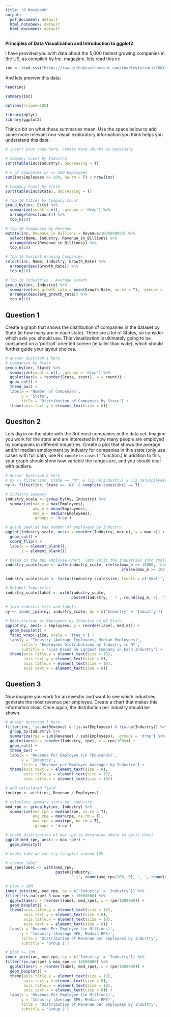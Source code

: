 ---
title: "R Notebook"
output:
  pdf_document: default
  html_notebook: default
  html_document: default
---

**Principles of Data Visualization and Introduction to ggplot2**

I have provided you with data about the 5,000 fastest growing companies in the US, as compiled by Inc. magazine. lets read this in:

```{r}

inc <- read.csv("https://raw.githubusercontent.com/charleyferrari/CUNY_DATA_608/master/module1/Data/inc5000_data.csv", header= TRUE)

```

And lets preview this data:

```{r}

head(inc)

```
```{r}

summary(inc)

```

```{r, warning = F, message = F}
options(scipen=100)

library(dplyr)
library(ggplot2)
```

Think a bit on what these summaries mean. Use the space below to add some more relevant non-visual exploratory information you think helps you understand this data:

```{r}

# Insert your code here, create more chunks as necessary

# Company Count by Industry
sort(table(inc$Industry), decreasing = T)

# % of Companies w/ <= 100 Employees
sum(inc$Employees <= 100, na.rm = T) / nrow(inc)
```

\pagebreak

```{r}
# Company Count by State
sort(table(inc$State), decreasing = T)

# Top 10 Cities by Company Count
group_by(inc, City) %>%
  summarize(count = n(), .groups = 'drop') %>%
  arrange(desc(count)) %>%
  top_n(10)

# Top 10 Companies by Revenue
mutate(inc, Revenue_in_Billions = Revenue/1000000000) %>%
  select(Name, Industry, Revenue_in_Billions) %>%
  arrange(desc(Revenue_in_Billions)) %>%
  top_n(10)
```

\pagebreak

```{r}
# Top 10 Fastest Growing Companies
select(inc, Name, Industry, Growth_Rate) %>%
  arrange(desc(Growth_Rate)) %>%
  top_n(10)

# Top 10 Industries - Average Growth
group_by(inc, Industry) %>%
  summarize(avg_growth_rate = mean(Growth_Rate, na.rm = T), .groups = 'drop') %>%
  arrange(desc(avg_growth_rate)) %>%
  top_n(10)
```

\pagebreak

## Question 1

Create a graph that shows the distribution of companies in the dataset by State (ie how many are in each state). There are a lot of States, so consider which axis you should use. This visualization is ultimately going to be consumed on a 'portrait' oriented screen (ie taller than wide), which should further guide your layout choices.

```{r, fig.height = 5.5}
# Answer Question 1 here
# Companies by State
group_by(inc, State) %>%
  summarize(count = n(), .groups = 'drop') %>%
  ggplot(aes(y = reorder(State, count), x = count)) +
  geom_col() +
  theme_bw() +
  labs(x = 'Number of Companies', 
       y = 'State',
       title = 'Distribution of Companies by State') +
  theme(axis.text.y = element_text(size = 6))

```

## Quesiton 2

Lets dig in on the state with the 3rd most companies in the data set. Imagine you work for the state and are interested in how many people are employed by companies in different industries. Create a plot that shows the average and/or median employment by industry for companies in this state (only use cases with full data, use R's `complete.cases()` function.) In addition to this, your graph should show how variable the ranges are, and you should deal with outliers.

```{r}
# Answer Question 2 here
# ny <- filter(inc, State == 'NY' & !is.na(Industry) & !is.na(Employees))
ny <- filter(inc, State == 'NY' & complete.cases(inc) == T)

# Industry Summary
industry_scale <- group_by(ny, Industry) %>%
  summarize(max_e = max(Employees), 
            avg_e = mean(Employees),
            med_e = median(Employees),
            .groups = 'drop')

# quick peek at max number of employees by industry
ggplot(industry_scale, aes(x = reorder(Industry, max_e), y = max_e)) +
  geom_col() +
  coord_flip() +
  labs(x = element_blank(),
       y = element_blank())
```

\pagebreak

```{r}
# based on the max employee chart, lets split the industries into small, medium, and large
industry_scale$size <- with(industry_scale, ifelse(max_e >= 10000, 'Large', 
                                                   ifelse(max_e >= 100, 'Medium', 'Small')))

industry_scale$size <- factor(industry_scale$size, levels = c('Small', 'Medium', 'Large'))

# Relabel Industries
industry_scale$label <- with(industry_scale, 
                             paste0(Industry, ' (', round(avg_e, 0), ', ', round(med_e, 0), ')'))

# join industry size and labels
ny <- inner_join(ny, industry_scale, by = c('Industry' = 'Industry'))
             
# Distribution of Employees by Industry in NY State
ggplot(ny, aes(x = Employees, y = reorder(label, med_e))) +
  geom_boxplot() +
  facet_wrap(~size, scale = 'free_x') +
  labs(y = 'Industry (Average Employees, Median Employees)',
       title = 'Employees Distributions by Industry in NY',
       subtitle = 'Size Based on Largest Company in Each Industry') +
  theme(axis.title.y = element_text(size = 10),
        axis.text.y = element_text(size = 8),
        axis.title.x = element_text(size = 10),
        axis.text.x = element_text(size = 8))
```

## Question 3

Now imagine you work for an investor and want to see which industries generate the most revenue per employee. Create a chart that makes this information clear. Once again, the distribution per industry should be shown.

```{r}
# Answer Question 3 here
filter(inc, !is.na(Revenue) & !is.na(Employees) & !is.na(Industry)) %>%
  group_by(Industry) %>%
  summarize(rpe = sum(Revenue) / sum(Employees), .groups = 'drop') %>%
  ggplot(aes(y = reorder(Industry, rpe), x = rpe/1000)) +
  geom_col() +
  theme_bw() +
  labs(x = 'Revenue Per Employee (in Thousands)',
       y = 'Industry',
       title = 'Revenue per Employee Averages by Industry') +
  theme(axis.text.y = element_text(size = 8),
        axis.title.y = element_text(size = 10),
        axis.title.x = element_text(size = 10))
```

\pagebreak

```{r}
# add calculated field
inc$rpe <- with(inc, Revenue / Employees)

# calculate summary stats per industry
med_rpe <- group_by(inc, Industry) %>%
  summarize(med_rpe = median(rpe, na.rm = T),
            avg_rpe = mean(rpe, na.rm = T),
            max_rpe = max(rpe, na.rm = T),
            .groups = 'drop')

# check distribution of max rpe to determine where to split chart
ggplot(med_rpe, aes(x = max_rpe)) +
  geom_density()

# Looks like we can try to split around 10M
```

\pagebreak

```{r}
# create label
med_rpe$label <- with(med_rpe, 
                      paste0(Industry, 
                             ' (', round(avg_rpe/100, 0), ', ', round(med_rpe/1000, 0), ')'))

# plot < 10M
inner_join(inc, med_rpe, by = c('Industry' = 'Industry')) %>%
filter(!is.na(rpe) & max_rpe < 10000000) %>%
  ggplot(aes(y = reorder(label, med_rpe), x = rpe/1000000)) +
  geom_boxplot() +
  theme(axis.title.y = element_text(size = 10),
        axis.text.y = element_text(size = 8),
        axis.title.x = element_text(size = 10),
        axis.text.x = element_text(size = 8)) +
  labs(x = 'Revenue Per Employee (in Millions)',
       y = 'Industry (Average RPE, Median RPE)',
       title = 'Distribution of Revenue per Employees by Industry',
       subtitle = 'Group 1')
```

\pagebreak

```{r}
# plot >= 10M
inner_join(inc, med_rpe, by = c('Industry' = 'Industry')) %>%
filter(!is.na(rpe) & max_rpe >= 10000000) %>%
  ggplot(aes(y = reorder(label, med_rpe), x = rpe/1000000)) +
  geom_boxplot() +
  theme(axis.title.y = element_text(size = 10),
        axis.text.y = element_text(size = 8),
        axis.title.x = element_text(size = 10),
        axis.text.x = element_text(size = 8)) +
  labs(x = 'Revenue Per Employee (in Millions)',
       y = 'Industry (Average RPE, Median RPE)',
       title = 'Distribution of Revenue per Employees by Industry',
       subtitle = 'Group 2')

```


